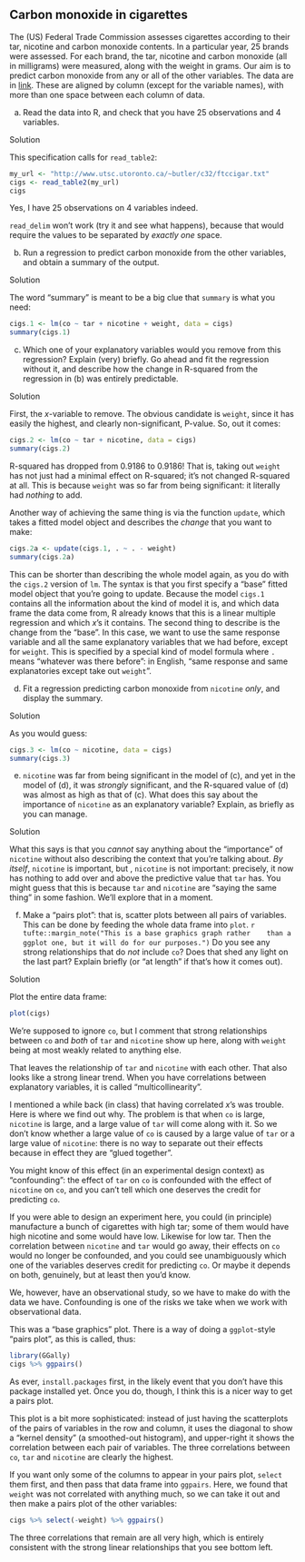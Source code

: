 ##  Carbon monoxide in cigarettes


 The (US) Federal Trade Commission assesses cigarettes
according to their tar, nicotine and carbon monoxide contents. In a
particular year, 25 brands were assessed. For each brand, the tar,
nicotine and carbon monoxide (all in milligrams) were measured, along
with the weight in grams. Our aim is to predict carbon monoxide from
any or all of the other variables. The data are in
[link](http://www.utsc.utoronto.ca/~butler/c32/ftccigar.txt). These are
aligned by column (except for the variable names), with more than one
space between each column of data.


(a) Read the data into R, and check that you have 25 observations
and 4 variables.


Solution


This specification calls for `read_table2`:
```r
my_url <- "http://www.utsc.utoronto.ca/~butler/c32/ftccigar.txt"
cigs <- read_table2(my_url)
cigs
```

 
Yes, I have 25 observations on 4 variables indeed.

`read_delim` won't work (try it and see what happens), because
that would require the values to be separated by *exactly one* space.




(b) Run a regression to predict carbon monoxide from the other
variables, and obtain a summary of the output.


Solution


The word "summary" is meant to be a big clue that
`summary` is what you need:
```r
cigs.1 <- lm(co ~ tar + nicotine + weight, data = cigs)
summary(cigs.1)
```

 



(c) Which one of your explanatory variables would you
remove from this regression? Explain (very) briefly. Go ahead and
fit the regression  without it, and describe how the change in
R-squared from the regression in (b) was entirely predictable.


Solution


First, the $x$-variable to remove. The obvious candidate is
`weight`, since it has easily the highest, and clearly
non-significant, P-value. So, out it comes:
```r
cigs.2 <- lm(co ~ tar + nicotine, data = cigs)
summary(cigs.2)
```

 

R-squared has dropped from 0.9186 to \ldots 0.9186! That is, taking
out `weight` has not just had a minimal effect on R-squared;
it's not changed R-squared at all. This is because `weight` was
so far from being significant: it literally had *nothing* to add.

Another way of achieving the same thing is via the function
`update`, which takes a fitted model object and describes the
*change* that you want to make:

```r
cigs.2a <- update(cigs.1, . ~ . - weight)
summary(cigs.2a)
```

 

This can be shorter than describing the whole model again, as you do
with the `cigs.2` version of `lm`. The syntax is that
you first specify a "base"  fitted model object that you're going to
update. Because the model `cigs.1` contains all the information
about the kind of model it is, and which data frame the data come
from, R already knows that this is a linear 
multiple regression and which $x$'s it contains. The second thing to describe is the change from
the "base". In this case, we want to use the same response variable
and all the same explanatory variables that we had before, except for
`weight`. This is specified by a special kind of model formula
where `.` means "whatever was there before": in English,
"same response and same explanatories except take out `weight`". 



(d) Fit a regression predicting carbon monoxide from
`nicotine` *only*, and display the summary.


Solution


As you would guess:
```r
cigs.3 <- lm(co ~ nicotine, data = cigs)
summary(cigs.3)
```

 



(e) `nicotine` was far from being significant in the model
of (c), and yet in the model of
(d), it was *strongly* significant, and the
R-squared value of (d) was almost as high as that
of (c). What does this say about the importance of
`nicotine` as an explanatory variable? Explain, as briefly as
you can manage.


Solution


What this says is that you *cannot* say anything about the
"importance" of `nicotine` without also describing the
context that you're talking about.  *By itself*,
`nicotine` is important, but \emph{when you have
`tar` in the model}, `nicotine` is not
important: precisely, it now has nothing to add over and above
the predictive value that `tar` has. You might guess that
this is because `tar` and `nicotine` are 
"saying  the same thing" in some fashion. 
We'll explore that in a moment.



(f) Make a "pairs plot": that is, scatter plots between all
pairs of variables. This can be done by feeding the whole data frame
into `plot`.
`r tufte::margin_note("This is a base graphics graph rather    than a ggplot one, but it will do for our purposes.")`
Do you see any strong relationships that do
*not* include `co`? Does that shed any light on the last
part? Explain briefly (or "at length" if that's how it comes
out). 


Solution


Plot the entire data frame:
```r
plot(cigs)
```

 

We're supposed to ignore `co`, but I comment that strong
relationships between `co` and *both* of `tar` and
`nicotine` show up here, along with `weight` being
at most weakly related to anything else.

That leaves the relationship of `tar` and `nicotine`
with each other. That also looks like a strong linear trend. When you
have correlations between explanatory variables, it is called
"multicollinearity". 

I mentioned a while back (in class) that having correlated $x$'s was
trouble. Here is where we find out why. The problem is that when
`co` is large, `nicotine` is large, and a large value of
`tar` will come along with it. So we don't know whether a large
value of `co` is caused by a large value of `tar` or a
large value of `nicotine`: there is no way to separate out
their effects because in effect they are "glued together". 

You might know of this effect (in an experimental design context) as
"confounding": the effect of `tar` on `co` is
confounded with the effect of `nicotine` on `co`, and
you can't tell which one deserves the credit for predicting `co`.

If you were able to design an experiment here, you could (in
principle) manufacture a bunch of cigarettes with high tar; some of
them would have high  nicotine and some would have low. Likewise for
low tar. Then the
correlation between `nicotine` and `tar` would go away,
their effects on `co` would no longer be confounded, and you
could see unambiguously which one of the variables deserves credit for
predicting `co`. Or maybe it depends on both, genuinely, but at
least then you'd know.

We, however, have an observational study, so we have to make do with
the data we have. Confounding is one of the risks we take when we work
with observational data.

This was a "base graphics" plot. There is a way of doing a
`ggplot`-style "pairs plot", as this is called, thus:

```r
library(GGally)
cigs %>% ggpairs()
```

 

As ever, `install.packages` first, in the likely event that you
don't have this package installed yet. Once you do, though, I think
this is a nicer way to get a pairs plot.

This plot is a bit more sophisticated: instead of just having the
scatterplots of the pairs of variables in the row and column, it uses
the diagonal to show a "kernel density" (a smoothed-out histogram),
and upper-right it shows the correlation between each pair of
variables. The three correlations between `co`, `tar`
and `nicotine` are clearly the highest.

If you want only some of the columns to appear in your pairs plot,
`select` them first, and then pass that data frame into
`ggpairs`. Here, we found that `weight` was not
correlated with anything much, so we can take it out and then make a
pairs plot of the other variables:

```r
cigs %>% select(-weight) %>% ggpairs()
```

 

The three correlations that remain are all very high, which is
entirely consistent with the strong linear relationships that you see
bottom left.




